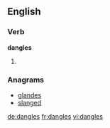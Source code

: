 ==English==

===Verb===
'''dangles'''
# {{third-person singular of|[[dangle]]}}

===Anagrams===
* [[glandes#English|glandes]]
* [[slanged#English|slanged]]

[[de:dangles]]
[[fr:dangles]]
[[vi:dangles]]